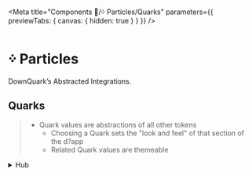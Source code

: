 
<Meta title="Components 🧩/᠅ Particles/Quarks" parameters={{ previewTabs: { canvas: { hidden: true } } }} />

# ᠅ Particles
DownQuark&rsquo;s Abstracted Integrations.

## Quarks
> - Quark values are abstractions of all other tokens
>   - Choosing a Quark sets the "look and feel" of that section of the d?app
>   - Related Quark values are themeable

<details>
  <summary style={{fontSize:'1.5rem',fontWeight:800}}>Hub</summary>
  <details>
    <summary style={{fontSize:'1.25rem',fontWeight:800,paddingLeft:'1rem'}}> - Colors</summary>
    <details>
    <summary style={{fontSize:'1rem',fontWeight:800,paddingLeft:'2rem'}}> - - Base Pallet</summary>
    <Swatches>
    <Swatch name='Darker' value='var(--dq-quark-hub-color-darker)' />
    <Swatch name='Dark' value='var(--dq-quark-hub-color-dark)' />
    <Swatch name='Default' value='var(--dq-quark-hub-color-default)' />
    <Swatch name='Light' value='var(--dq-quark-hub-color-light)' />
    <Swatch name='Lighter' value='var(--dq-quark-hub-color-lighter)' />
    <Swatch name='Complement' value='var(--dq-quark-hub-color-complement)' />
  </Swatches>
  </details>
  <details>
    <summary style={{fontSize:'1rem',fontWeight:800,paddingLeft:'2rem'}}> - - Accents</summary>
    <Swatches>
      <Swatch name='Primary' value='var(--dq-quark-hub-accent-primary)' />
      <Swatch name='Secondary' value='var(--dq-quark-hub-accent-secondary)' />
    </Swatches>
  </details></details>
  <details>
    <summary style={{fontSize:'1.25rem',fontWeight:800,paddingLeft:'1rem'}}> - Typography</summary>
    <table width="100%">
  <thead>
    <tr>
      <th>font element</th>
      <th>font var (scss / css)</th>
    </tr>
  </thead>
  <tbody>
    <tr><td style={{font:'var(--dq-quark-hub-typography-h1-font)',margin:'var(--dq-quark-hub-typography-h1-margin)'}}>
      H1
      </td>
      <td><Var>$dqQuarkHubTypographyH1Font</Var> / <Var>--dq-quark-hub-typography-h1-font</Var>
      <br/><Var>$dqQuarkHubTypographyH1Margin</Var> / <Var>--dq-quark-hub-typography-h1-margin</Var>
      </td>
    </tr>
    <tr><td style={{font:'var(--dq-quark-hub-typography-h2-font)',margin:'var(--dq-quark-hub-typography-h2-margin)'}}>
      H2
      </td>
      <td><Var>$dqQuarkHubTypographyH2Font</Var> / <Var>--dq-quark-hub-typography-h2-font</Var>
      <br/><Var>$dqQuarkHubTypographyH2Margin</Var> / <Var>--dq-quark-hub-typography-h2-margin</Var>
      </td>
    </tr>
    <tr><td style={{font:'var(--dq-quark-hub-typography-h3-font)',margin:'var(--dq-quark-hub-typography-h3-margin)'}}>
      H3
      </td>
      <td><Var>$dqQuarkHubTypographyH3Font</Var> / <Var>--dq-quark-hub-typography-h3-font</Var>
      <br/><Var>$dqQuarkHubTypographyH3Margin</Var> / <Var>--dq-quark-hub-typography-h3-margin</Var>
      </td>
    </tr>
    <tr><td style={{font:'var(--dq-quark-hub-typography-h4-font)',margin:'var(--dq-quark-hub-typography-h4-margin)'}}>
      H4
      </td>
      <td><Var>$dqQuarkHubTypographyH4Font</Var> / <Var>--dq-quark-hub-typography-h4-font</Var>
      <br/><Var>$dqQuarkHubTypographyH4Margin</Var> / <Var>--dq-quark-hub-typography-h4-margin</Var>
      </td>
    </tr>
    <tr><td style={{font:'var(--dq-quark-hub-typography-h5-font)',margin:'var(--dq-quark-hub-typography-h5-margin)'}}>
      H5
      </td>
      <td><Var>$dqQuarkHubTypographyH5Font</Var> / <Var>--dq-quark-hub-typography-h5-font</Var>
      <br/><Var>$dqQuarkHubTypographyH5Margin</Var> / <Var>--dq-quark-hub-typography-h5-margin</Var>
      </td>
    </tr>
    <tr><td style={{font:'var(--dq-quark-hub-typography-text-font)',margin:'var(--dq-quark-hub-typography-text-margin)'}}>
      text
      </td>
      <td><Var>$dqQuarkHubTypographyTextFont</Var> / <Var>--dq-quark-hub-typography-text-font</Var>
      <br/><Var>$dqQuarkHubTypographyTextMargin</Var> / <Var>--dq-quark-hub-typography-text-margin</Var>
      </td>
    </tr>
  </tbody>
</table>
    </details>
</details>
